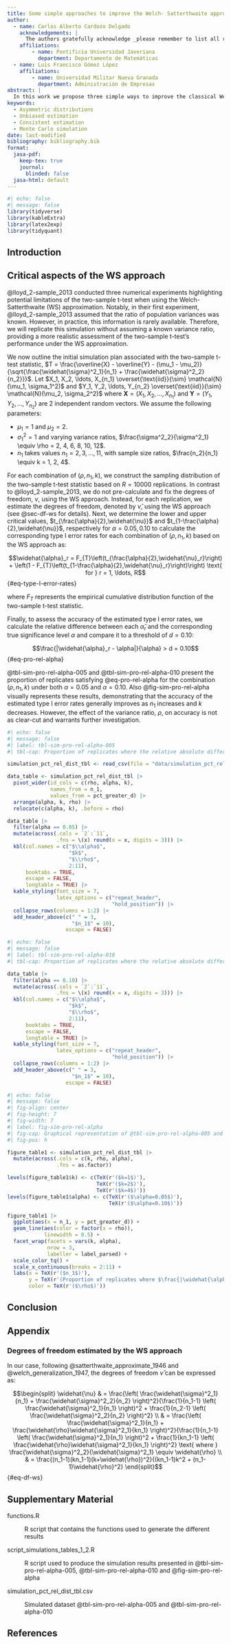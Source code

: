 ---
title: Some simple approaches to improve the Welch- Satterthwaite approximation
author:
  - name: Carlos Alberto Cardozo Delgado
    acknowledgements: | 
      The authors gratefully acknowledge _please remember to list all relevant funding sources in the non-anonymized (unblinded) version_.
    affiliations: 
        - name: Pontificia Universidad Javeriana
          department: Departamento de Matemáticas
  - name: Luis Francisco Gómez López
    affiliations: 
        - name: Universidad Militar Nueva Granada
          department: Administración de Empresas
abstract: |
  In this work we propose three simple ways to improve the classical Welch-Satterthwaite (WS) approximation to the effective degree of freedom of a non-negative linear combination of $\chi^2$ distributions. The WS option is typically used in design of experiments and metrology. However, it has been pointing out in many references the multiple limitations of the inferences based on the WS approximation. Three novel  estimators of the effective degree of freedom of a non-negative linear combination of $\chi^2$ distributions are given. We also study some theoretical properties of the proposed estimators. Additionally, through several Monte Carlo simulations, we assess the bias, variance, and mean square error of the proposed estimators under (very) small and moderate sample sizes. The proposed estimators have a much better performance than the WS proposal  and his implications. Finally, two applications are presented in which the proposed estimators help to improve the performance of some interval estimation and hypothesis testing procedures.
keywords: 
  - Asymmetric distributions
  - Unbiased estimation
  - Consistent estimation
  - Monte Carlo simulation
date: last-modified
bibliography: bibliography.bib
format:
  jasa-pdf:
    keep-tex: true  
    journal:
      blinded: false
  jasa-html: default
---

```{r}
#| echo: false
#| message: false
library(tidyverse)
library(kableExtra)
library(latex2exp)
library(tidyquant)
```

## Introduction {#sec-intro}


## Critical aspects of the WS approach

@lloyd_2-sample_2013 conducted three numerical experiments highlighting potential limitations of the two-sample t-test when using the Welch-Satterthwaite (WS) approximation. Notably, in their first experiment, @lloyd_2-sample_2013 assumed that the ratio of population variances was known. However, in practice, this information is rarely available. Therefore, we will replicate this simulation without assuming a known variance ratio, providing a more realistic assessment of the two-sample t-test's performance under the WS approximation.

We now outline the initial simulation plan associated with the two-sample t-test statistic, $T = \frac{\overline{X} - \overline{Y} - (\mu_1 - \mu_2)}{\sqrt{\frac{\widehat{\sigma}^2_1}{n_1} + \frac{\widehat{\sigma}^2_2}{n_2}}}$. Let $X_1, X_2, \ldots, X_{n_1} \overset{\text{iid}}{\sim} \mathcal{N}(\mu_1, \sigma_1^2)$ and $Y_1, Y_2, \ldots, Y_{n_2} \overset{\text{iid}}{\sim} \mathcal{N}(\mu_2, \sigma_2^2)$ where $\mathbf{X} = (X_1, X_2, \ldots, X_{n_1})$ and $\mathbf{Y} = (Y_1, Y_2, \ldots, Y_{n_2})$ are 2 independent random vectors. We assume the following parameters:

-   $\mu_1 = 1$ and $\mu_2 = 2$.
-   $\sigma^2_1 = 1$ and varying variance ratios, $\frac{\sigma^2_2}{\sigma^2_1} \equiv \rho = 2, 4, 6, 8, 10, 12$.
-   $n_1$ takes values $n_1 = 2, 3, \ldots, 11$, with sample size ratios, $\frac{n_2}{n_1} \equiv k = 1, 2, 4$.

For each combination of $(\rho, n_1, k)$, we construct the sampling distribution of the two-sample t-test statistic based on $R = 10000$ replications. In contrast to @lloyd_2-sample_2013, we do not pre-calculate and fix the degrees of freedom, $\nu$, using the WS approach. Instead, for each replication, we estimate the degrees of freedom, denoted by $\widehat{\nu}$, using the WS approach (see @sec-df-ws for details). Next, we determine the lower and upper critical values, $t_{\frac{\alpha}{2},\widehat{\nu}}$ and  $t_{1-\frac{\alpha}{2},\widehat{\nu}}$, respectively for $\alpha = 0.05, 0.10$ to calculate the corresponding type I error rates for each combination of $(\rho, n_1, k)$ based on the WS approach as: 

$$\widehat{\alpha}_r = F_{T}\left(t_{\frac{\alpha}{2},\widehat{\nu}_r}\right) + \left(1 - F_{T}\left(t_{1-\frac{\alpha}{2},\widehat{\nu}_r}\right)\right) \text{ for } r = 1, \ldots, R$$ {#eq-type-I-error-rates}

where $F_T$ represents the empirical cumulative distribution function of the two-sample t-test statistic.

Finally, to assess the accuracy of the estimated type I error rates, we calculate the relative difference between each $\widehat{\alpha}_r$  and the corresponding true significance level $\alpha$ and compare it to a threshold of $d=0.10$:

$$\frac{|\widehat{\alpha}_r - \alpha|}{\alpha} > d = 0.10$$ {#eq-pro-rel-alpha}

@tbl-sim-pro-rel-alpha-005 and @tbl-sim-pro-rel-alpha-010 present the proportion of replicates satisfying @eq-pro-rel-alpha for the combination $(\rho, n_1, k)$ under both $\alpha = 0.05$ and $\alpha = 0.10$. Also @fig-sim-pro-rel-alpha visually represents these results, demonstrating that the accuracy of the estimated type I error rates generally improves as  $n_1$ increases and $k$ decreases. However, the effect of the variance ratio, $\rho$, on accuracy is not as clear-cut and warrants further investigation.

```{r}
#| echo: false
#| message: false
#| label: tbl-sim-pro-rel-alpha-005
#| tbl-cap: Proportion of replicates where the relative absolute difference between a nominal $\alpha$ and the $\alpha$-value given by WS approximation test is bigger than $d=0.10$ where $\alpha = 0.05$

simulation_pct_rel_dist_tbl <- read_csv(file = "data/simulation_pct_rel_dist_tbl.csv")

data_table <- simulation_pct_rel_dist_tbl |> 
  pivot_wider(id_cols = c(rho, alpha, k), 
              names_from = n_1, 
              values_from = pct_greater_d) |> 
  arrange(alpha, k, rho) |> 
  relocate(c(alpha, k), .before = rho)

data_table |>
  filter(alpha == 0.05) |> 
  mutate(across(.cols = `2`:`11`,
                .fns = \(x) round(x = x, digits = 3))) |>
  kbl(col.names = c("$\\alpha$",
                    "$k$",
                    "$\\rho$",
                    2:11),
      booktabs = TRUE,
      escape = FALSE,
      longtable = TRUE) |> 
  kable_styling(font_size = 7,
                latex_options = c("repeat_header",
                                  "hold_position")) |> 
  collapse_rows(columns = 1:2) |>  
  add_header_above(c(" " = 3,
                     "$n_1$" = 10), 
                   escape = FALSE)
```

```{r}
#| echo: false
#| message: false
#| label: tbl-sim-pro-rel-alpha-010
#| tbl-cap: Proportion of replicates where the relative absolute difference between a nominal $\alpha$ and the $\alpha$-value given by WS approximation test is bigger than $d=0.10$ where $\alpha = 0.10$

data_table |>
  filter(alpha == 0.10) |> 
  mutate(across(.cols = `2`:`11`,
                .fns = \(x) round(x = x, digits = 3))) |>
  kbl(col.names = c("$\\alpha$",
                    "$k$",
                    "$\\rho$",
                    2:11),
      booktabs = TRUE,
      escape = FALSE,
      longtable = TRUE) |> 
  kable_styling(font_size = 7,
                latex_options = c("repeat_header",
                                  "hold_position")) |> 
  collapse_rows(columns = 1:2) |>  
  add_header_above(c(" " = 3,
                     "$n_1$" = 10), 
                   escape = FALSE)
```

```{r}
#| echo: false
#| message: false
#| fig-align: center
#| fig-height: 7
#| fig-width: 7
#| label: fig-sim-pro-rel-alpha
#| fig-cap: Graphical representation of @tbl-sim-pro-rel-alpha-005 and @tbl-sim-pro-rel-alpha-010
#| fig-pos: h

figure_table1 <- simulation_pct_rel_dist_tbl |> 
  mutate(across(.cols = c(k, rho, alpha), 
                .fns = as.factor))

levels(figure_table1$k) <- c(TeX(r'($k=1$)'), 
                             TeX(r'($k=2$)'), 
                             TeX(r'($k=4$)'))
levels(figure_table1$alpha) <- c(TeX(r'($\alpha=0.05$)'), 
                                 TeX(r'($\alpha=0.10$)'))

figure_table1 |> 
  ggplot(aes(x = n_1, y = pct_greater_d)) + 
  geom_line(aes(color = factor(x = rho)),
            linewidth = 0.5) + 
  facet_wrap(facets = vars(k, alpha),
             nrow = 3,
             labeller = label_parsed) + 
  scale_color_tq() +
  scale_x_continuous(breaks = 2:11) +
  labs(x = TeX(r'($n_1$)'),
       y = TeX(r'(Proportion of replicates where $\frac{|\widehat{\alpha}_j - \alpha|}{\alpha} > d = 0.1$ is true)'),
       color = TeX(r'($\rho$)'))
```

## Conclusion {#sec-conc}


## Appendix {.appendix}

### Degrees of freedom estimated by the WS approach {#sec-df-ws}

In our case, following @satterthwaite_approximate_1946 and @welch_generalization_1947, the degrees of freedom $\widehat{\nu}$  can be expressed as:

$$\begin{split}
  \widehat{\nu} & = \frac{\left( \frac{\widehat{\sigma}^2_1}{n_1} + \frac{\widehat{\sigma}^2_2}{n_2} \right)^2}{\frac{1}{n_1-1} \left( \frac{\widehat{\sigma}^2_1}{n_1} \right)^2 + \frac{1}{n_2-1} \left( \frac{\widehat{\sigma}^2_2}{n_2} \right)^2} \\
  & = \frac{\left( \frac{\widehat{\sigma}^2_1}{n_1} + \frac{\widehat{\rho}\widehat{\sigma}^2_1}{kn_1} \right)^2}{\frac{1}{n_1-1} \left( \frac{\widehat{\sigma}^2_1}{n_1} \right)^2 + \frac{1}{kn_1-1} \left( \frac{\widehat{\rho}\widehat{\sigma}^2_1}{kn_1} \right)^2} \text{ where } \frac{\widehat{\sigma}^2_2}{\widehat{\sigma}^2_1} \equiv \widehat{\rho} \\
  & = \frac{(n_1-1)(kn_1-1)(k+\widehat{\rho})^2}{(kn_1-1)k^2 + (n_1-1)\widehat{\rho}^2}
  \end{split}$$ {#eq-df-ws}


## Supplementary Material {.supplementary}

functions.R

:   R script that contains the functions used to generate the different results

script_simulations_tables_1_2.R

:   R script used to produce the simulation results presented in @tbl-sim-pro-rel-alpha-005, @tbl-sim-pro-rel-alpha-010 and @fig-sim-pro-rel-alpha

simulation_pct_rel_dist_tbl.csv

:   Simulated dataset @tbl-sim-pro-rel-alpha-005 and @tbl-sim-pro-rel-alpha-010  

## References {-}
